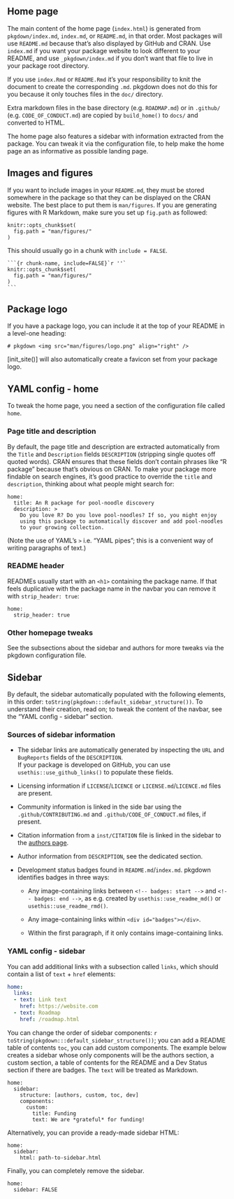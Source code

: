 ## Home page

The main content of the home page (`index.html`) is generated from `pkgdown/index.md`,
`index.md`, or `README.md`, in that order. Most packages will use `README.md`
because that's also displayed by GitHub and CRAN. Use `index.md` if you want
your package website to look different to your README, and use
`_pkgdown/index.md` if you don't want that file to live in your package
root directory.

If you use `index.Rmd` or `README.Rmd` it's your responsibility to knit
the document to create the corresponding `.md`. pkgdown does not do this
for you because it only touches files in the `doc/` directory.

Extra markdown files in the base directory (e.g. `ROADMAP.md`) 
or in `.github/` (e.g. `CODE_OF_CONDUCT.md`) are copied by
`build_home()` to `docs/` and converted to HTML.

The home page also features a sidebar with information extracted from the package.
You can tweak it via the configuration file, to help make the home page an as
informative as possible landing page.

## Images and figures

If you want to include images in your `README.md`, they must be stored
somewhere in the package so that they can be displayed on the CRAN website.
The best place to put them is `man/figures`. If you are generating figures
with R Markdown, make sure you set up `fig.path` as followed:

```
knitr::opts_chunk$set(
  fig.path = "man/figures/"
)
```

This should usually go in a chunk with `include = FALSE`.

````
```{r chunk-name, include=FALSE}`r ''`
knitr::opts_chunk$set(
  fig.path = "man/figures/"
)
```
````

## Package logo

If you have a package logo, you can include it at the top of your README in a
level-one heading:

```
# pkgdown <img src="man/figures/logo.png" align="right" />
```

[init_site()] will also automatically create a favicon set from your package
logo.

## YAML config - home

To tweak the home page, you need a section of the configuration file called `home`.

### Page title and description

By default, the page title and description are extracted automatically
from the `Title` and `Description` fields `DESCRIPTION` (stripping
single quotes off quoted words). CRAN ensures that these fields don't contain
phrases like "R package" because that's obvious on CRAN. To make your
package more findable on search engines, it's good practice to override the
`title` and `description`, thinking about what people might search for:

```
home:
  title: An R package for pool-noodle discovery
  description: >
    Do you love R? Do you love pool-noodles? If so, you might enjoy
    using this package to automatically discover and add pool-noodles
    to your growing collection.
```

(Note the use of YAML's `>` i.e. "YAML pipes"; 
this is a convenient way of writing paragraphs
of text.)

### README header

READMEs usually start with an `<h1>` containing the package name. If
that feels duplicative with the package name in the navbar you can
remove it with `strip_header: true`:

```
home:
  strip_header: true
```

### Other homepage tweaks

See the subsections about the sidebar and authors for more tweaks via the pkgdown
configuration file.

## Sidebar

By default, the sidebar automatically populated with the following elements,
in this order: `toString(pkgdown:::default_sidebar_structure())`.
To understand their creation, read on; to tweak the content of the navbar, 
see the "YAML config - sidebar" section.

### Sources of sidebar information

*   The sidebar links are automatically generated by inspecting the `URL` and
    `BugReports` fields of the `DESCRIPTION`.  
    If your package is developed on GitHub,
    you can use `usethis::use_github_links()` to populate these fields.

*   Licensing information if `LICENSE`/`LICENCE` or `LICENSE.md`/`LICENCE.md`
    files are present.

*   Community information is linked in the side bar using the
    `.github/CONTRIBUTING.md` and `.github/CODE_OF_CONDUCT.md` files,
    if present.

*   Citation information from a `inst/CITATION` file is linked in the sidebar
    to the [authors page](https://testthat.r-lib.org/authors.html).
    
*   Author information from `DESCRIPTION`, see the dedicated section.

*   Development status badges found in `README.md`/`index.md`. pkgdown
    identifies badges in three ways:

    * Any image-containing links between `<!-- badges: start -->` and
      `<!-- badges: end -->`, as e.g. created by `usethis::use_readme_md()`
      or `usethis::use_readme_rmd()`.

    * Any image-containing links within `<div id="badges"></div>`.

    * Within the first paragraph, if it only contains image-containing links.


### YAML config - sidebar

You can add additional links with a
subsection called `links`, which should contain a list of `text` + `href`
elements:

```yaml
home:
  links:
  - text: Link text
    href: https://website.com
  - text: Roadmap
    href: /roadmap.html
```

You can change the order of sidebar components:
`r toString(pkgdown:::default_sidebar_structure())`; 
you can add a README table of contents `toc`,
you can add custom components.
The example below creates a sidebar whose only components will be the
authors section, a custom section, a table of contents for the README
and a Dev Status section if there are badges.
The `text` will be treated as Markdown.

```
home:
  sidebar:
    structure: [authors, custom, toc, dev]
    components:
      custom:
        title: Funding
        text: We are *grateful* for funding!
```

Alternatively, you can provide a ready-made sidebar HTML:

```
home:
  sidebar:
    html: path-to-sidebar.html
```

Finally, you can completely remove the sidebar.

```
home:
  sidebar: FALSE
```
